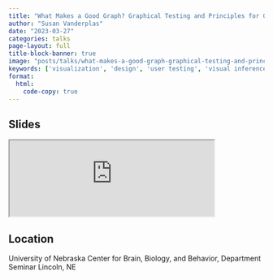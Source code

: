 ```yaml
---
title: "What Makes a Good Graph? Graphical Testing and Principles for Graph Design"
author: "Susan Vanderplas"
date: "2023-03-27"
categories: talks
page-layout: full
title-block-banner: true
image: "posts/talks/what-makes-a-good-graph-graphical-testing-and-principles-for-graph-design.png"
keywords: ['visualization', 'design', 'user testing', 'visual inference', 'perception', 'Talk']
format:
  html:
    code-copy: true
---
```

 
## Slides

<iframe src='http://srvanderplas.github.io/2023-Presentations/03-C3B' height='auto' width='80%'>
                        </iframe>
## Location
University of Nebraska
Center for Brain, Biology, and Behavior, Department Seminar
Lincoln, NE
